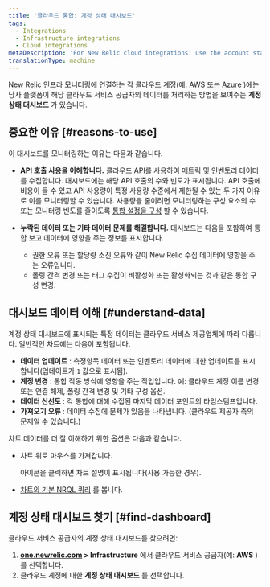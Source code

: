 ```yaml
---
title: '클라우드 통합: 계정 상태 대시보드'
tags:
  - Integrations
  - Infrastructure integrations
  - Cloud integrations
metaDescription: 'For New Relic cloud integrations: use the account status dashboard to understand how your cloud service is using APIs and transmitting data.'
translationType: machine
---
```


New Relic 인프라 모니터링에 연결하는 각 클라우드 계정(예: [AWS](/docs/integrations/amazon-integrations/get-started/connect-aws-infrastructure) 또는 [Azure](/docs/integrations/microsoft-azure-integrations/getting-started/introduction-azure-monitoring-integrations) )에는 당사 플랫폼이 해당 클라우드 서비스 공급자의 데이터를 처리하는 방법을 보여주는 **계정 상태 대시보드** 가 있습니다.

## 중요한 이유 [#reasons-to-use]

이 대시보드를 모니터링하는 이유는 다음과 같습니다.

* **API 호출 사용을 이해합니다.** 클라우드 API를 사용하여 메트릭 및 인벤토리 데이터를 수집합니다. 대시보드에는 해당 API 호출의 수와 빈도가 표시됩니다. API 호출에 비용이 들 수 있고 API 사용량이 특정 사용량 수준에서 제한될 수 있는 두 가지 이유로 이를 모니터링할 수 있습니다. 사용량을 줄이려면 모니터링하는 구성 요소의 수 또는 모니터링 빈도를 줄이도록 [통합 설정을 구성](/docs/integrations/new-relic-integrations/getting-started/configure-polling-frequency-data-collection-cloud-integrations) 할 수 있습니다.

* **누락된 데이터 또는 기타 데이터 문제를 해결합니다.** 대시보드는 다음을 포함하여 통합 보고 데이터에 영향을 주는 정보를 표시합니다.

  * 권한 오류 또는 할당량 소진 오류와 같이 New Relic 수집 데이터에 영향을 주는 오류입니다.
  * 폴링 간격 변경 또는 태그 수집이 비활성화 또는 활성화되는 것과 같은 통합 구성 변경.

## 대시보드 데이터 이해 [#understand-data]

계정 상태 대시보드에 표시되는 특정 데이터는 클라우드 서비스 제공업체에 따라 다릅니다. 일반적인 차트에는 다음이 포함됩니다.

* **데이터 업데이트** : 측정항목 데이터 또는 인벤토리 데이터에 대한 업데이트를 표시합니다(업데이트가 `1` 값으로 표시됨).
* **계정 변경** : 통합 작동 방식에 영향을 주는 작업입니다. 예: 클라우드 계정 이름 변경 또는 연결 해제, 폴링 간격 변경 및 기타 구성 옵션.
* **데이터 신선도** : 각 통합에 대해 수집된 마지막 데이터 포인트의 타임스탬프입니다.
* **가져오기 오류** : 데이터 수집에 문제가 있음을 나타냅니다. (클라우드 제공자 측의 문제일 수 있습니다.)

차트 데이터를 더 잘 이해하기 위한 옵션은 다음과 같습니다.

* 차트 위로 마우스를 가져갑니다.

  <Icon name="fe-help-circle"/>

  아이콘을 클릭하면 차트 설명이 표시됩니다(사용 가능한 경우).

* [차트의 기본 NRQL 쿼리](/docs/using-new-relic/user-interface-functions/view-your-data/standard-page-functions) 를 봅니다.

## 계정 상태 대시보드 찾기 [#find-dashboard]

클라우드 서비스 공급자의 계정 상태 대시보드를 찾으려면:

1. **[one.newrelic.com](https://one.newrelic.com/all-capabilities) > Infrastructure** 에서 클라우드 서비스 공급자(예: **AWS** )를 선택합니다.
2. 클라우드 계정에 대한 **계정 상태 대시보드** 를 선택합니다.